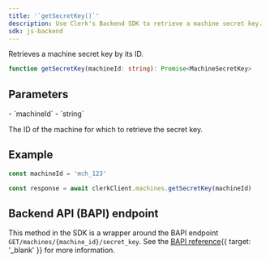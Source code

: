 ```yaml
---
title: '`getSecretKey()`'
description: Use Clerk's Backend SDK to retrieve a machine secret key.
sdk: js-backend
---
```


Retrieves a machine secret key by its ID.

```ts
function getSecretKey(machineId: string): Promise<MachineSecretKey>
```

## Parameters

<Properties>
  - `machineId`
  - `string`

  The ID of the machine for which to retrieve the secret key.
</Properties>

## Example

<Include src="_partials/backend/usage" />

```ts
const machineId = 'mch_123'

const response = await clerkClient.machines.getSecretKey(machineId)
```

## Backend API (BAPI) endpoint

This method in the SDK is a wrapper around the BAPI endpoint `GET/machines/{machine_id}/secret_key`. See the [BAPI reference](/docs/reference/backend-api/tag/machines/get/machines/%7Bmachine_id%7D/secret_key){{ target: '_blank' }} for more information.
